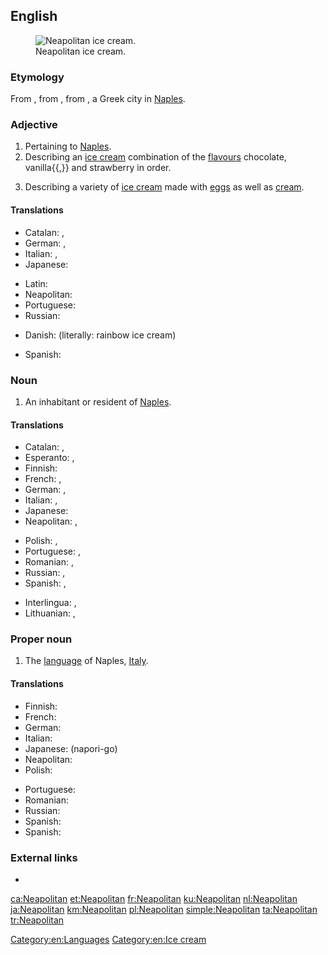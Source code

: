 ==English==
[[Image:Neapolitan ice cream UK.JPG|thumb|right|Neapolitan ice cream.]]

===Etymology===
From {{etyl|la|en}} {{m|la|neāpolītānus}}, from {{m|la|Neāpolis}}, from {{etyl|grc|en}} {{term|Νεάπολις||new city|lang=grc}}, a Greek city in [[Naples]].

===Adjective===
{{en-adj|-}}

# Pertaining to [[Naples]].
# Describing an [[ice cream]] combination of the [[flavours]] chocolate, vanilla{{,}} and strawberry in order.
# {{cx|dated|lang=en}} Describing a variety of [[ice cream]] made with [[egg]]s as well as [[cream]]. <!--Webster 1913-->

====Translations====
{{trans-top|pertaining to Naples}}
* Catalan: {{t|ca|napolità}}, {{t|ca|napolitana}}
* German: {{t+|de|Neapolitaner}}, {{t+|de|neapolitanisch}}
* Italian: {{t+|it|napoletano}}, {{t+|it|partenopeo}}
* Japanese: {{t|ja|ナポリの|tr=napori no}}
{{trans-mid}}
* Latin: {{t|la|neāpolītānus}}
* Neapolitan: {{t|nap|napulitano}}
* Portuguese: {{t+|pt|napolitano}}
* Russian: {{t+|ru|неаполита́нский}}
{{trans-bottom}}

{{trans-top|ice cream}}
* Danish: {{t|da|regnbueis}} (literally: rainbow ice cream)
{{trans-mid}}
* Spanish: {{t|es|helado napolitano}}
{{trans-bottom}}

===Noun===
{{en-noun}}

# An inhabitant or resident of [[Naples]].

====Translations====
{{trans-top|inhabitant or resident of Naples}}
* Catalan: {{t|ca|napolità|m}}, {{t|ca|napolitana|f}}
* Esperanto: {{t|eo|napolano}} {{qualifier|man or woman}}, {{t|eo|napolanino}} {{qualifier|woman}}
* Finnish: {{t+|fi|napolilainen}}
* French: {{t+|fr|Napolitain|m}}, {{t+|fr|Napolitaine|f}}
* German: {{t+|de|Neapolitaner|m}}, {{t+|de|Neapolitanerin|f}}
* Italian: {{t+|it|napoletano|m}}, {{t+|it|napoletana|f}}
* Japanese: {{t|ja|ナポリ人|tr=napori jin}}
* Neapolitan: {{t|nap|napulitano}}, {{t|nap|napulitana|f}}
{{trans-mid}}
* Polish: {{t+|pl|neapolitańczyk|m}}, {{t+|pl|neapolitanka|f}}
* Portuguese: {{t+|pt|napolitano|m}}, {{t|pt|napolitana|f}}
* Romanian: {{t+|ro|napolitan|m}}, {{t+|ro|napolitană|f}}
* Russian: {{t+|ru|неаполита́нец|m}}, {{t+|ru|неаполита́нка|f}}
* Spanish: {{t+|es|napolitano}}, {{t+|es|napolitana|f}}
{{trans-bottom}}

{{checktrans-top}}
* Interlingua: {{t-check|ia|neapolitano|m}}, {{t-check|ia|neapolitana|f}}
* Lithuanian: {{t-check|lt|neapolietis|m}}, {{t-check|lt|neapolietė|f}}
{{trans-bottom}}

===Proper noun===
{{en-proper noun}}

# The [[language]] of Naples, [[Italy]].

====Translations====
{{trans-top|language of Naples, Italy}}
* Finnish: {{t+|fi|napoli}}
* French: {{t+|fr|napolitain|m}}
* German: {{t+|de|Neapolitanisch|n}}
* Italian: {{t+|it|napoletano|m}}
* Japanese: {{t+|ja|ナポリ語}} (napori-go)
* Neapolitan: {{t|nap|Nnapulitano}}
* Polish: {{t+|pl|neapolitański|m}}
{{trans-mid}}
* Portuguese: {{t+|pt|napolitano|m}}
* Romanian: {{t+|ro|napolitan|m}}
* Russian: {{t+|ru|неаполитанский}}
* Spanish: {{t+|es|napolitano|m}}
* Spanish: {{t+|es|napolitano|m}}
{{trans-bottom}}

===External links===
* {{ethnologue|code=nap}}

[[Category:en:Languages]]
[[Category:en:Ice cream]]

[[ca:Neapolitan]]
[[et:Neapolitan]]
[[fr:Neapolitan]]
[[ku:Neapolitan]]
[[nl:Neapolitan]]
[[ja:Neapolitan]]
[[km:Neapolitan]]
[[pl:Neapolitan]]
[[simple:Neapolitan]]
[[ta:Neapolitan]]
[[tr:Neapolitan]]